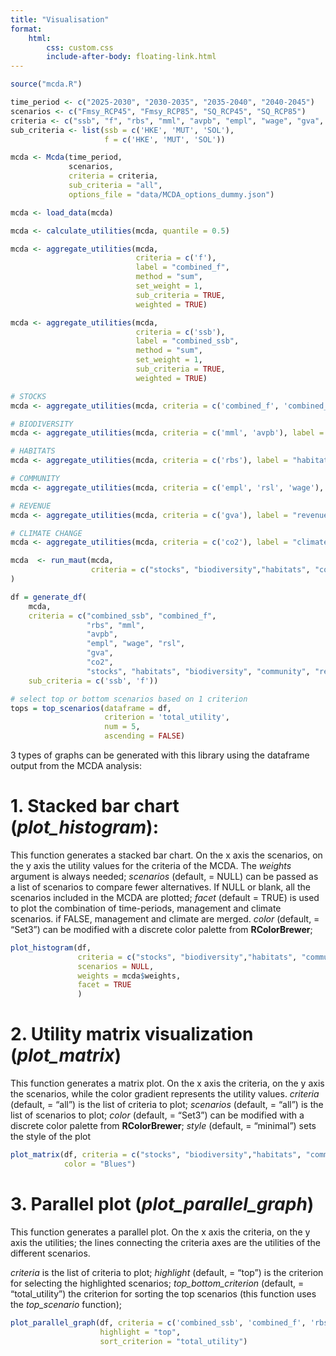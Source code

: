 ```yaml
---
title: "Visualisation"
format:
    html:
        css: custom.css
        include-after-body: floating-link.html
---
```

```r
source("mcda.R")

time_period <- c("2025-2030", "2030-2035", "2035-2040", "2040-2045")
scenarios <- c("Fmsy_RCP45", "Fmsy_RCP85", "SQ_RCP45", "SQ_RCP85")
criteria <- c("ssb", "f", "rbs", "mml", "avpb", "empl", "wage", "gva", "rsl", "co2")
sub_criteria <- list(ssb = c('HKE', 'MUT', 'SOL'),
                     f = c('HKE', 'MUT', 'SOL'))

mcda <- Mcda(time_period,
             scenarios,
             criteria = criteria,
             sub_criteria = "all",
             options_file = "data/MCDA_options_dummy.json")

mcda <- load_data(mcda)

mcda <- calculate_utilities(mcda, quantile = 0.5)

mcda <- aggregate_utilities(mcda,
                            criteria = c('f'), 
                            label = "combined_f", 
                            method = "sum", 
                            set_weight = 1, 
                            sub_criteria = TRUE, 
                            weighted = TRUE)

mcda <- aggregate_utilities(mcda,
                            criteria = c('ssb'), 
                            label = "combined_ssb", 
                            method = "sum", 
                            set_weight = 1, 
                            sub_criteria = TRUE, 
                            weighted = TRUE)

# STOCKS
mcda <- aggregate_utilities(mcda, criteria = c('combined_f', 'combined_ssb'), label = "stocks", method = "sum", set_weight = 1, sub_criteria = FALSE, weighted = TRUE)

# BIODIVERSITY
mcda <- aggregate_utilities(mcda, criteria = c('mml', 'avpb'), label = "biodiversity", method = "sum", set_weight = 1, sub_criteria = FALSE, weighted = TRUE)

# HABITATS
mcda <- aggregate_utilities(mcda, criteria = c('rbs'), label = "habitats", method = "sum", set_weight = 1, sub_criteria = FALSE, weighted = TRUE)

# COMMUNITY
mcda <- aggregate_utilities(mcda, criteria = c('empl', 'rsl', 'wage'), label = "community", method = "sum", set_weight = 1, sub_criteria = FALSE, weighted = TRUE)

# REVENUE
mcda <- aggregate_utilities(mcda, criteria = c('gva'), label = "revenue", method = "sum", set_weight = 1, sub_criteria = FALSE, weighted = TRUE)

# CLIMATE CHANGE
mcda <- aggregate_utilities(mcda, criteria = c('co2'), label = "climate change", method = "sum", set_weight = 1, sub_criteria = FALSE, weighted = TRUE)

mcda  <- run_maut(mcda,
                  criteria = c("stocks", "biodiversity","habitats", "community", "revenue", "climate change")
)

df = generate_df(
    mcda,
    criteria = c("combined_ssb", "combined_f",
                 "rbs", "mml",
                 "avpb",
                 "empl", "wage", "rsl",
                 "gva",
                 "co2",
                 "stocks", "habitats", "biodiversity", "community", "revenue", "climate change"),
    sub_criteria = c('ssb', 'f'))

# select top or bottom scenarios based on 1 criterion
tops = top_scenarios(dataframe = df, 
                     criterion = 'total_utility',
                     num = 5,
                     ascending = FALSE)

```


3 types of graphs can be generated with this library using the dataframe output from the MCDA analysis:

# 1. Stacked bar chart (*plot_histogram*):

This function generates a stacked bar chart. On the x axis the scenarios, on the y axis the utility values for the criteria of the MCDA. The 
*weights* argument is always needed;
*scenarios* (default, = NULL) can be passed as a list of scenarios to compare fewer alternatives. If NULL or blank, all    the scenarios included in the MCDA are plotted;
*facet* (default = TRUE) is used to plot the combination of time-periods, management and climate scenarios. if FALSE, management and climate are merged.
*color* (default, = "Set3") can be modified with a discrete color palette from **RColorBrewer**;

```r

plot_histogram(df,
               criteria = c("stocks", "biodiversity","habitats", "community", "revenue", "climate change"),
               scenarios = NULL,
               weights = mcda$weights,
               facet = TRUE
               )


```


# 2. Utility matrix visualization (*plot_matrix*)

This function generates a matrix plot. On the x axis the criteria, on the y axis the scenarios, while the color gradient represents the utility values.
*criteria* (default, = "all") is the list of criteria to plot;
*scenarios* (default, = "all") is the list of scenarios to plot;
*color* (default, = "Set3") can be modified with a discrete color palette from **RColorBrewer**;
*style* (default, = "minimal") sets the style of the plot


```r

plot_matrix(df, criteria = c("stocks", "biodiversity","habitats", "community", "revenue", "climate change", "total_utility"),
            color = "Blues")

```

# 3. Parallel plot (*plot_parallel_graph*)

This function generates a parallel plot. On the x axis the criteria, on the y axis the utilities; the lines connecting the criteria axes are the utilities of the different scenarios.

*criteria* is the list of criteria to plot;
*highlight* (default, = "top") is the criterion for selecting the highlighted scenarios;
*top_bottom_criterion* (default, = "total_utility") the criterion for sorting the top scenarios (this function uses the *top_scenario* function);

```r

plot_parallel_graph(df, criteria = c('combined_ssb', 'combined_f', 'rbs', 'mml', 'avpb', 'empl', 'wage', 'gva','co2', 'rsl'), #
                    highlight = "top",
                    sort_criterion = "total_utility")

```

